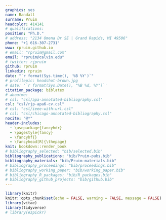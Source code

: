 ```yaml
---
graphics: yes
name: Randall
surname: Pruim
headcolor: 414141
# qualifications: 
position: "Ph.D."
# address: "2134 Omena Dr SE | Grand Rapids, MI 49506"
phone: "+1 616-307-2731"
www: rpruim.github.io
# email: "rpruim@gmail.com"
email: "rpruim@calvin.edu"
# twitter: rjpruim
github: rpruim
linkedin: rpruim
date: "`r format(Sys.time(), '%B %Y')`"
# profilepic: headshot-brown.jpg
# date: '`r format(Sys.Date(), "%B %d, %Y")`'
citation_package: biblatex
# aboutme: 
# csl: "csl/apa-annotated-bibliography.csl"
csl: "csl/rjp-apa6-cv.csl"
# csl: "csl/ieee-with-url.csl"
# csl: "csl/chicago-annotated-bibliography.csl"
nocite: "@*"
header-includes:
  - \usepackage{fancyhdr}
  - \pagestyle{fancy}
  - \fancyhf{}
  - \fancyhead[R]{\thepage}
knit: bookdown::render_book
# bibliography_selected: "bib/selected.bib"
bibliography_publications: "bib/Pruim-pubs.bib"
bibliography_materials: "bib/Pruim-materials.bib"
# bibliography_proceedings: "bib/proceedings.bib"
# bibliography_working_paper: "bib/working_paper.bib"
# bibliography_R_packages: "bib/R_packages.bib"
# bibliography_github_projects: "bib/github.bib"
---
```


```r
library(knitr)
knitr::opts_chunk$set(echo = FALSE, warning = FALSE, message = FALSE)
library(vitae)
library(tidyverse)
# library(ezpickr)
```
